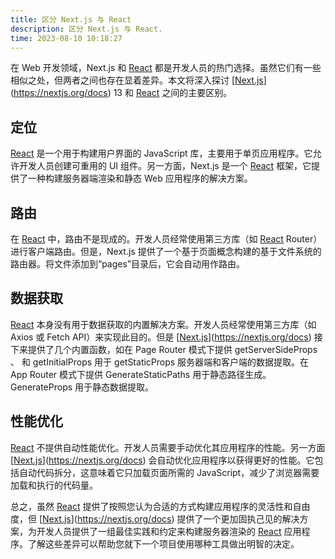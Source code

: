 ```yaml
---
title: 区分 Next.js 与 React
description: 区分 Next.js 与 React.
time: 2023-08-10 10:18:27
---
```


在 Web 开发领域，Next.js 和 [React](https://react.dev/) 都是开发人员的热门选择。虽然它们有一些相似之处，但两者之间也存在显着差异。本文将深入探讨 [[Next.js](https://nextjs.org/docs)](https://nextjs.org/docs) 13 和 [React](https://react.dev/) 之间的主要区别。

## 定位

[React](https://react.dev/) 是一个用于构建用户界面的 JavaScript 库，主要用于单页应用程序。它允许开发人员创建可重用的 UI 组件。另一方面，Next.js 是一个 [React](https://react.dev/) 框架，它提供了一种构建服务器端渲染和静态 Web 应用程序的解决方案。

## 路由

在 [React](https://react.dev/) 中，路由不是现成的。开发人员经常使用第三方库（如 [React](https://react.dev/) Router）进行客户端路由。但是，Next.js 提供了一个基于页面概念构建的基于文件系统的路由器。将文件添加到“pages”目录后，它会自动用作路由。

## 数据获取

[React](https://react.dev/) 本身没有用于数据获取的内置解决方案。开发人员经常使用第三方库（如 Axios 或 Fetch API）来实现此目的。但是 [[Next.js](https://nextjs.org/docs)](https://nextjs.org/docs) 接下来提供了几个内置函数，如在 Page Router 模式下提供 getServerSideProps 、 和 getInitialProps 用于 getStaticProps 服务器端和客户端的数据提取。在 App Router 模式下提供 GenerateStaticPaths 用于静态路径生成。GenerateProps 用于静态数据提取。

## 性能优化

[React](https://react.dev/) 不提供自动性能优化。开发人员需要手动优化其应用程序的性能。另一方面 [[Next.js](https://nextjs.org/docs)](https://nextjs.org/docs) 会自动优化应用程序以获得更好的性能。它包括自动代码拆分，这意味着它只加载页面所需的 JavaScript，减少了浏览器需要加载和执行的代码量。

总之，虽然 [React](https://react.dev/) 提供了按照您认为合适的方式构建应用程序的灵活性和自由度，但 [[Next.js](https://nextjs.org/docs)](https://nextjs.org/docs) 提供了一个更加固执己见的解决方案，为开发人员提供了一组最佳实践和约定来构建服务器渲染的 [React](https://react.dev/) 应用程序。了解这些差异可以帮助您就下一个项目使用哪种工具做出明智的决定。
